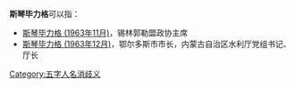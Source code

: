'''斯琴毕力格'''可以指：
* [[斯琴毕力格_(1963年11月)|斯琴毕力格 (1963年11月)]]，锡林郭勒盟政协主席
* [[斯琴毕力格_(1963年12月)|斯琴毕力格 (1963年12月)]]，鄂尔多斯市市长，内蒙古自治区水利厅党组书记、厅长

{{disambig}}

[[Category:五字人名消歧义|Category:五字人名消歧义]]